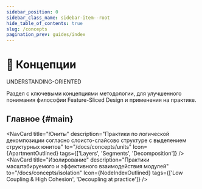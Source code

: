 ```yaml
---
sidebar_position: 0
sidebar_class_name: sidebar-item--root
hide_table_of_contents: true
slug: /concepts
pagination_prev: guides/index
---
```


# 🧩 Концепции

<span class="badge badge--warning margin-bottom--md">UNDERSTANDING-ORIENTED</span>

<p class="summary">
Раздел с ключевыми концепциями методологии, для улучшенного понимания философии Feature-Sliced Design и применения на практике.
</p>

## Главное {#main}



<NavCard
    title="Юниты" 
    description="Практики по логической декомпозиции согласно слоисто-слайсово структуре с выделением структурных юнитов"
    to="/docs/concepts/units"
    Icon={ApartmentOutlined}
    tags={['Layers', 'Segments', 'Decomposition']}
/>
<NavCard
    title="Изолирование" 
    description="Практики масштабируемого и эффективного взаимодействия модулей"
    to="/docs/concepts/isolation"
    Icon={NodeIndexOutlined}
    tags={['Low Coupling & High Cohesion', 'Decoupling at practice']}
/>
<NavCard
    title="Public API" 
    description="Практики по проектированию устойчивых и удобных для интеграции модулей"
    to="/docs/concepts/public-api"
    Icon={ApiOutlined}
/>
